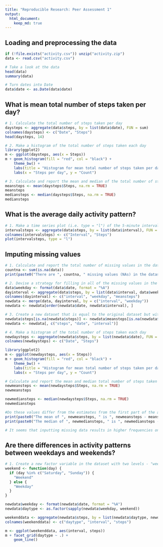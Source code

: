 ```yaml
---
title: "Reproducible Research: Peer Assessment 1"
output: 
  html_document:
    keep_md: true
---
```



## Loading and preprocessing the data
```r
if (!file.exists("activity.csv")) unzip("activity.zip")
data <- read.csv("activity.csv")

# Take a look at the data
head(data)
summary(data)

# Turn dates into Date
data$date <- as.Date(data$date)
```

## What is mean total number of steps taken per day?
```r
# 1. Calculate the total number of steps taken per day
daysteps <- aggregate(data$steps, by = list(data$date), FUN = sum)
colnames(daysteps) <- c("Date", "Steps")
head(daysteps, 14)
```

```r
# 2. Make a histogram of the total number of steps taken each day
library(ggplot2)
m <- ggplot(daysteps, aes(x = Steps))
m + geom_histogram(fill = "red", col = "black") + 
    theme_bw() +
    labs(title = "Histogram for mean total number of steps taken per day") +
    labs(x = "Steps per day", y = "Count")
```

```r
# 3. Calculate and report the mean and median of the total number of steps taken per day
meansteps <- mean(daysteps$Steps, na.rm = TRUE)
meansteps
mediansteps <- median(daysteps$Steps, na.rm = TRUE)
mediansteps
```

## What is the average daily activity pattern?
```r
# 1. Make a time series plot (i.e. type = "l") of the 5-minute interval (x-axis) and the average number of steps taken, averaged across all days (y-axis)
intervalsteps <- aggregate(data$steps, by = list(data$interval), FUN = mean, na.rm=TRUE)
colnames(intervalsteps) <- c("Interval", "Steps")
plot(intervalsteps, type = "l")
```

## Imputing missing values
```r
# 1. Calculate and report the total number of missing values in the dataset 
countna <- sum(is.na(data))
print(paste0("There are ", countna, " missing values (NAs) in the dataset"))
```

```r
# 2. Devise a strategy for filling in all of the missing values in the dataset
data$weekday <- format(data$date, format = "%A")
dayinterval <- aggregate(data$steps, by = list(data$interval, data$weekday), FUN = mean, na.rm=TRUE)
colnames(dayinterval) <- c("interval", "weekday", "meansteps")
newdata <- merge(data, dayinterval, by = c("interval", "weekday"))
newdata <- newdata[order(newdata$date, newdata$interval), ]

# 3. Create a new dataset that is equal to the original dataset but with the missing data filled in
newdata$steps[is.na(newdata$steps)] <- newdata$meansteps[is.na(newdata$steps)]
newdata <- newdata[, c("steps", "date", "interval")]
```

```r
# 4. Make a histogram of the total number of steps taken each day 
newdaysteps <- aggregate(newdata$steps, by = list(newdata$date), FUN = sum)
colnames(newdaysteps) <- c("Date", "Steps")

library(ggplot2)
m <- ggplot(newdaysteps, aes(x = Steps))
m + geom_histogram(fill = "red", col = "black") + 
    theme_bw() +
    labs(title = "Histogram for mean total number of steps taken per day") +
    labs(x = "Steps per day", y = "Count")

# Calculate and report the mean and median total number of steps taken per day.
newmeansteps <- mean(newdaysteps$Steps, na.rm = TRUE)
newmeansteps

newmediansteps <- median(newdaysteps$Steps, na.rm = TRUE)
newmediansteps

#Do these values differ from the estimates from the first part of the assignment?
print(paste0("The mean of ", newmeansteps, " is ", newmeansteps - meansteps, " higher than the old dataset"))
print(paste0("The median of ", newmediansteps, " is ", newmediansteps - mediansteps, " higher than the old dataset"))

# It seems that inputting missing data results in higher frequencies on the histogram as well as higher values
```

## Are there differences in activity patterns between weekdays and weekends?
```r
# 1. Create a new factor variable in the dataset with two levels - "weekday" and "weekend" indicating whether a given date is a weekday or weekend day.
weekend <- function(day) {
  if (day %in% c("Saturday", "Sunday")) {
    "Weekend"
  } else {
    "Weekday"
  }
}

newdata$weekday <- format(newdata$date, format = "%A")
newdata$daytype <- as.factor(sapply(newdata$weekday, weekend))

weekenddata <- aggregate(newdata$steps, by = list(newdata$daytype, newdata$interval), FUN = mean)
colnames(weekenddata) <- c("daytype", "interval", "steps")

m <- ggplot(weekenddata, aes(interval, steps))
m + facet_grid(daytype ~ .) +
    geom_line()
```
